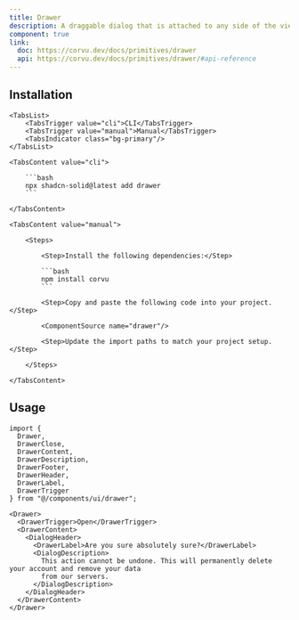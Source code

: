 ```yaml
---
title: Drawer
description: A draggable dialog that is attached to any side of the viewport.
component: true
link:
  doc: https://corvu.dev/docs/primitives/drawer
  api: https://corvu.dev/docs/primitives/drawer/#api-reference
---
```


<ComponentPreview name="drawer-demo" />

## Installation

<Tabs defaultValue="cli">

    <TabsList>
        <TabsTrigger value="cli">CLI</TabsTrigger>
        <TabsTrigger value="manual">Manual</TabsTrigger>
        <TabsIndicator class="bg-primary"/>
    </TabsList>

    <TabsContent value="cli">

        ```bash
        npx shadcn-solid@latest add drawer
        ```

    </TabsContent>

    <TabsContent value="manual">

        <Steps>

            <Step>Install the following dependencies:</Step>

            ```bash
            npm install corvu
            ```

            <Step>Copy and paste the following code into your project.</Step>

            <ComponentSource name="drawer"/>

            <Step>Update the import paths to match your project setup.</Step>

        </Steps>

    </TabsContent>

</Tabs>

## Usage

```tsx
import {
  Drawer,
  DrawerClose,
  DrawerContent,
  DrawerDescription,
  DrawerFooter,
  DrawerHeader,
  DrawerLabel,
  DrawerTrigger
} from "@/components/ui/drawer";
```

```tsx
<Drawer>
  <DrawerTrigger>Open</DrawerTrigger>
  <DrawerContent>
    <DialogHeader>
      <DrawerLabel>Are you sure absolutely sure?</DrawerLabel>
      <DialogDescription>
        This action cannot be undone. This will permanently delete your account and remove your data
        from our servers.
      </DialogDescription>
    </DialogHeader>
  </DrawerContent>
</Drawer>
```
